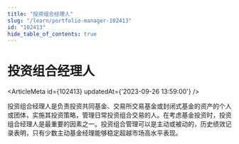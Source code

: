 ```yaml
---
title: "投资组合经理人"
slug: "/learn/portfolio-manager-102413"
id: "102413"
hide_table_of_contents: true
---
```



# 投资组合经理人

<ArticleMeta id={102413} updatedAt={'2023-09-26 13:59:00'} />
<div className='border-solid border-b border-t-0 my-4 border-[var(--ifm-color-gray-300)]' />

投资组合经理人是负责投资共同基金、交易所交易基金或封闭式基金的资产的个人或团体，实施其投资策略，管理日常投资组合交易的人。在考虑基金投资时，投资组合经理人是最重要的因素之一。投资组合管理可以是主动或被动的，历史绩效记录表明，只有少数主动基金经理能够稳定超越市场高水平表现。
